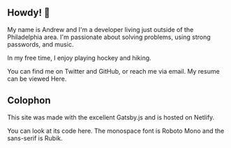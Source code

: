 
## Howdy! 👋

My name is Andrew and I'm a developer living just outside of the Philadelphia area.
I'm passionate about solving problems, using strong passwords, and music.

In my free time, I enjoy playing hockey and hiking.

You can find me on <XA href="https://twitter.com/BooleanValue1">Twitter</XA> and <XA href="https://github.com/tuf75588">GitHub</XA>, or reach me via <XA href="mailto:develop.it4@gmail.com">email</XA>. My resume can be viewed <XA href="https://atd285.nyc3.digitaloceanspaces.com/Res.pdf">Here.</XA>

## Colophon

This site was made with the excellent <XA href="https://www.gatsbyjs.org/">Gatsby.js</XA> and is hosted on <XA href="https://www.netlify.com/">Netlify</XA>.

You can look at its code <XA href="https://github.com/tuf75588/https-andrew-davis.net">here</XA>. The monospace font is <XA href="https://fonts.google.com/specimen/Roboto+Mono">Roboto Mono</XA> and the sans-serif is <XA href="https://fonts.google.com/specimen/Rubik">Rubik</XA>.
